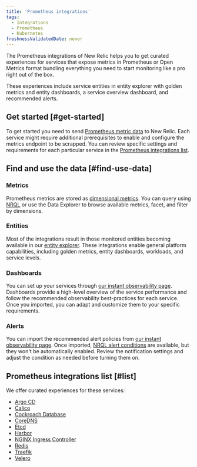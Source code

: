 ```yaml
---
title: 'Prometheus integrations'
tags:
  - Integrations
  - Prometheus
  - Kubernetes
freshnessValidatedDate: never
---
```


The Prometheus integrations of New Relic helps you to get curated experiences for services that expose metrics in Prometheus or Open Metrics format bundling everything you need to start monitoring like a pro right out of the box.

These experiences include service entities in entity explorer with golden metrics and entity dashboards, a service overview dashboard, and recommended alerts. 

## Get started [#get-started]

To get started you need to send [Prometheus metric data](/docs/infrastructure/prometheus-integrations/get-started/send-prometheus-metric-data-new-relic) to New Relic. 
Each service might require additional prerequisites to enable and configure the metrics endpoint to be scrapped. You can review specific settings and requirements for each particular service in the [Prometheus integrations list](/docs/infrastructure/prometheus-integrations/integrations-list/integrations-list-intro#list).

## Find and use the data [#find-use-data]

### Metrics 

Prometheus metrics are stored as [dimensional metrics](/docs/data-apis/understand-data/metric-data/query-metric-data-type/). You can query using [NRQL](/docs/telemetry-data-platform/get-data/apis/query-metric-data-type/) or use the Data Explorer to browse available metrics, facet, and filter by dimensions.

### Entities 

Most of the integrations result in those monitored entities becoming available in our [entity explorer](/docs/new-relic-one/use-new-relic-one/ui-data/new-relic-one-entity-explorer). These integrations enable general platform capabilities, including golden metrics, entity dashboards, workloads, and service levels. 

### Dashboards

You can set up your services <InlinePopover type="dashboards" /> through [our instant observability page](https://onenr.io/06vjAmnD3jP). Dashboards provide a high-level overview of the service performance and follow the recommended observability best-practices for each service. Once you imported, you can adapt and customize them to your specific requirements. 

### Alerts

You can import the recommended alert policies from [our instant observability page](https://onenr.io/06vjAmnD3jP). Once imported, [NRQL alert conditions](/docs/alerts-applied-intelligence/new-relic-alerts/alert-conditions/create-nrql-alert-conditions) are available, but they won't be automatically enabled. Review the notification settings and adjust the condition as needed before turning them on.

## Prometheus integrations list [#list]

We offer curated experiences for these services:

* [Argo CD](/docs/infrastructure/prometheus-integrations/integrations-list/argocd-integration)
* [Calico](/docs/infrastructure/prometheus-integrations/integrations-list/calico-integration)
* [Cockroach Database](/docs/infrastructure/prometheus-integrations/integrations-list/cockroach-db-integration)
* [CoreDNS](/docs/infrastructure/prometheus-integrations/integrations-list/core-dns-integration)
* [Etcd](/docs/infrastructure/prometheus-integrations/integrations-list/etcd-integration)
* [Harbor](/docs/infrastructure/prometheus-integrations/integrations-list/harbor-integration)
* [NGINX Ingress Controller](/docs/infrastructure/prometheus-integrations/integrations-list/ingress-controller-integration)
* [Redis](/docs/infrastructure/prometheus-integrations/integrations-list/redis-integration)
* [Traefik](/docs/infrastructure/prometheus-integrations/integrations-list/traefik-integration)
* [Velero](/docs/infrastructure/prometheus-integrations/integrations-list/velero-integration)
